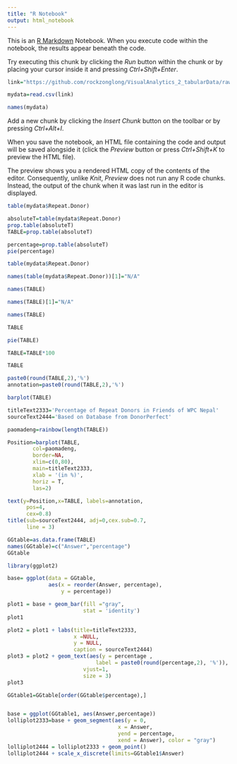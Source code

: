 ```yaml
---
title: "R Notebook"
output: html_notebook
---
```


This is an [R Markdown](http://rmarkdown.rstudio.com) Notebook. When you execute code within the notebook, the results appear beneath the code. 

Try executing this chunk by clicking the *Run* button within the chunk or by placing your cursor inside it and pressing *Ctrl+Shift+Enter*. 

```r
link="https://github.com/rockzonglong/VisualAnalytics_2_tabularData/raw/master/data/Tableau%20Applicable%20Annual%20Report%201.csv"
```

```r
mydata=read.csv(link)
```

```r
names(mydata)
```

Add a new chunk by clicking the *Insert Chunk* button on the toolbar or by pressing *Ctrl+Alt+I*.

When you save the notebook, an HTML file containing the code and output will be saved alongside it (click the *Preview* button or press *Ctrl+Shift+K* to preview the HTML file).

The preview shows you a rendered HTML copy of the contents of the editor. Consequently, unlike *Knit*, *Preview* does not run any R code chunks. Instead, the output of the chunk when it was last run in the editor is displayed.
```r
table(mydata$Repeat.Donor)
```

```r
absoluteT=table(mydata$Repeat.Donor)
prop.table(absoluteT)
TABLE=prop.table(absoluteT)
```

```r
percentage=prop.table(absoluteT)
pie(percentage)
```
```r
table(mydata$Repeat.Donor)
```
```r
names(table(mydata$Repeat.Donor))[1]="N/A"
```
```r
names(TABLE)
```

```r
names(TABLE)[1]="N/A"
```

```r
names(TABLE)
```
```r
TABLE
```
```r
pie(TABLE)
```
```r
TABLE=TABLE*100
```

```r
TABLE
```
```r
paste0(round(TABLE,2),'%')
annotation=paste0(round(TABLE,2),'%')
```

```r
barplot(TABLE)
```
```r
titleText2333='Percentage of Repeat Donors in Friends of WPC Nepal'
sourceText2444='Based on Database from DonorPerfect'

paomadeng=rainbow(length(TABLE)) 

Position=barplot(TABLE,
        col=paomadeng,
        border=NA,
        xlim=c(0,80),
        main=titleText2333,
        xlab = '(in %)',
        horiz = T,
        las=2)

text(y=Position,x=TABLE, labels=annotation,
      pos=4,
      cex=0.8)
title(sub=sourceText2444, adj=0,cex.sub=0.7,
      line = 3) 
```
```r
GGtable=as.data.frame(TABLE)
names(GGtable)=c("Answer","percentage")
GGtable
```
```r
library(ggplot2)
```
```r
base= ggplot(data = GGtable, 
             aes(x = reorder(Answer, percentage),
                 y = percentage)) 
```

```r
plot1 = base + geom_bar(fill ="gray",
                        stat = 'identity')
plot1
```
```r
plot2 = plot1 + labs(title=titleText2333,
                     x =NULL, 
                     y = NULL,
                     caption = sourceText2444)
plot3 = plot2 + geom_text(aes(y = percentage ,
                            label = paste0(round(percentage,2), '%')),
                        vjust=1,
                        size = 3)
plot3
```

```r
GGtable1=GGtable[order(GGtable$percentage),]


base = ggplot(GGtable1, aes(Answer,percentage)) 
lolliplot2333=base + geom_segment(aes(y = 0, 
                                   x = Answer, 
                                   yend = percentage, 
                                   xend = Answer), color = "gray") 
lolliplot2444 = lolliplot2333 + geom_point()
lolliplot2444 + scale_x_discrete(limits=GGtable1$Answer)
```



